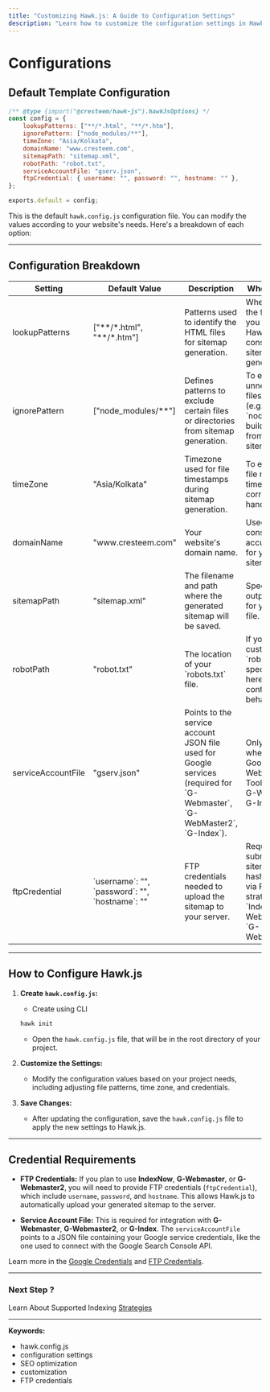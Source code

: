 ```yaml
---
title: "Customizing Hawk.js: A Guide to Configuration Settings"
description: "Learn how to customize the configuration settings in Hawk.js to optimize your sitemap generation process. Understand each configuration option and how it impacts your site's SEO performance."
---
```



# Configurations

## Default Template Configuration

```js
/** @type {import("@cresteem/hawk-js").hawkJsOptions} */
const config = {
	lookupPatterns: ["**/*.html", "**/*.htm"],
	ignorePattern: ["node_modules/**"],
	timeZone: "Asia/Kolkata",
	domainName: "www.cresteem.com",
	sitemapPath: "sitemap.xml",
	robotPath: "robot.txt",
	serviceAccountFile: "gserv.json",
	ftpCredential: { username: "", password: "", hostname: "" },
};

exports.default = config;
```

This is the default `hawk.config.js` configuration file. You can modify the values according to your website's needs. Here's a breakdown of each option:

---

## Configuration Breakdown


<Table>
  <thead>
    <Tr>
      <Th>Setting</Th>
      <Th>Default Value</Th>
      <Th>Description</Th>
      <Th>When It's Used</Th>
    </Tr>
  </thead>
  <tbody>
    <Tr>
      <Td>lookupPatterns</Td>
      <Td>["**/*.html", "**/*.htm"]</Td>
      <Td>Patterns used to identify the HTML files for sitemap generation.</Td>
      <Td>When defining the file types you want Hawk.js to consider for sitemap generation.</Td>
    </Tr>
    <Tr>
      <Td>ignorePattern</Td>
      <Td>["node_modules/**"]</Td>
      <Td>Defines patterns to exclude certain files or directories from sitemap generation.</Td>
      <Td>To exclude unnecessary files or folders (e.g., `node_modules`, build folders) from the sitemap.</Td>
    </Tr>
    <Tr>
      <Td>timeZone</Td>
      <Td>"Asia/Kolkata"</Td>
      <Td>Timezone used for file timestamps during sitemap generation.</Td>
      <Td>To ensure that file modification timestamps are correctly handled.</Td>
    </Tr>
    <Tr>
      <Td>domainName</Td>
      <Td>"www.cresteem.com"</Td>
      <Td>Your website's domain name.</Td>
      <Td>Used to construct accurate URLs for your sitemap.</Td>
    </Tr>
    <Tr>
      <Td>sitemapPath</Td>
      <Td>"sitemap.xml"</Td>
      <Td>The filename and path where the generated sitemap will be saved.</Td>
      <Td>Specify the output location for your sitemap file.</Td>
    </Tr>
    <Tr>
      <Td>robotPath</Td>
      <Td>"robot.txt"</Td>
      <Td>The location of your `robots.txt` file.</Td>
      <Td>If you have a custom `robots.txt`, specify its path here to help control crawler behavior.</Td>
    </Tr>
    <Tr>
      <Td>serviceAccountFile</Td>
      <Td>"gserv.json"</Td>
      <Td>Points to the service account JSON file used for Google services (required for `G-Webmaster`, `G-WebMaster2`, `G-Index`).</Td>
      <Td>Only required when using Google Webmaster Tools such as G-WebMaster, G-Index.</Td>
    </Tr>
    <Tr>
      <Td>ftpCredential</Td>
      <Td> `username`: "", `password`: "", `hostname`: "" </Td>
      <Td>FTP credentials needed to upload the sitemap to your server.</Td>
      <Td>Required for submitting your sitemap and hash-key token via FTP for strategy like `IndexNow`, `G-Webmaster`, or `G-WebMaster2`.</Td>
    </Tr>
  </tbody>
</Table>

---

## How to Configure Hawk.js

1. **Create `hawk.config.js`:**
   - Create using CLI
   ```bash
   hawk init
   ```

   - Open the `hawk.config.js` file, that will be in the root directory of your project.
  
2. **Customize the Settings:**
   - Modify the configuration values based on your project needs, including adjusting file patterns, time zone, and credentials.

3. **Save Changes:**
   - After updating the configuration, save the `hawk.config.js` file to apply the new settings to Hawk.js.

---

## Credential Requirements

- **FTP Credentials:** If you plan to use **IndexNow**, **G-Webmaster**, or **G-Webmaster2**, you will need to provide FTP credentials (`ftpCredential`), which include `username`, `password`, and `hostname`. This allows Hawk.js to automatically upload your generated sitemap to the server.
  
- **Service Account File:** This is required for integration with **G-Webmaster**, **G-Webmaster2**, or **G-Index**. The `serviceAccountFile` points to a JSON file containing your Google service credentials, like the one used to connect with the Google Search Console API.

Learn more in the [Google Credentials](/docs/credentials/obtaining-google-credentials-for-hawk-js) and [FTP Credentials](/docs/credentials/ftp-credentials).

---

### Next Step ? 
Learn About Supported Indexing [Strategies](/docs/effective-indexing-with-hawk-js/)

---

**Keywords:**
<ul className="keywords">
  <li>hawk.config.js</li>
  <li>configuration settings</li>
  <li>SEO optimization</li>
  <li>customization</li>
  <li>FTP credentials</li>
</ul>

